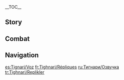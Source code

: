 {{CharacterTabs}}
{{LanguageTabs}}
__TOC__

==Story==
{{VO/Story
|character           = Tighnari

<!-- Hello -->
|vo_01_01_title      = Hello
|vo_01_01_file       = VO_{language}{character} Hello.ogg
|vo_01_01_tx         = Hi there. I'm Tighnari, Forest Watcher of the [[Avidya Forest]]. My duty is to preserve both the rainforest's ecosystem and the safety of its visitors. If this is your first time here, I suggest you first peruse the Avidya Forest Survival Guide, paying particular attention to the chapter "Distinguishing Between Edible and Poisonous Mushrooms."

<!-- Chats -->
|vo_02_01_title      = Chat: Leaf Bookmark
|vo_02_01_file       = VO_{language}{character} Chat - Leaf Bookmark.ogg
|vo_02_01_tx         = If you press a leaf between dry sheets of paper, you can make an attractive and handy bookmark.

|vo_02_02_title      = Chat: Mistakes
|vo_02_02_file       = VO_{language}{character} Chat - Mistakes.ogg
|vo_02_02_tx         = Don't be afraid to make mistakes. It's all part of the learning process.

|vo_02_03_title      = Chat: The Value of Knowledge
|vo_02_03_file       = VO_{language}{character} Chat - The Value of Knowledge.ogg
|vo_02_03_tx         = The value of knowledge cannot simply be quantified in monetary terms.

<!-- Weather -->
|vo_03_01_title      = When It Rains
|vo_03_01_file       = VO_{language}{character} When It Rains.ogg
|vo_03_01_tx         = I'm used to the rain, but you should probably use an umbrella.

|vo_03_02_title      = After the Rain
|vo_03_02_file       = VO_{language}{character} After the Rain.ogg
|vo_03_02_tx         = I applied a plant-based waterproofing oil to my tail. One swish and it's dry.

|vo_03_03_title      = When Thunder Strikes
|vo_03_03_file       = VO_{language}{character} When Thunder Strikes.ogg
|vo_03_03_tx         = Ah, the thunder's so loud! Ugh... My head hurts...

|vo_03_04_title      = When It Snows
|vo_03_04_file       = VO_{language}{character} When It Snows.ogg
|vo_03_04_tx         = I don't see weather like this very often! Oh, are you cold? If you want, you can tuck your hands into my tail.

|vo_03_05_title      = When the Wind Is Blowing
|vo_03_05_file       = VO_{language}{character} When the Wind Is Blowing.ogg
|vo_03_05_tx         = My ears... My ears... They're going to be blown inside out!

|vo_03_06_title      = In the Desert
|vo_03_06_file       = VO_{language}{character} In the Desert.ogg
|vo_03_06_tx         = Gah, it's so hot... Even a Mist Flower would melt in this heat... Ah, now that I think about it, it wouldn't... but you get what I mean, hehe... Ugh...

<!-- Greetings -->
|vo_04_01_title      = Good Morning
|vo_04_01_file       = VO_{language}{character} Good Morning.ogg
|vo_04_01_tx         = Listen! That's the sound of dew dripping upon the leaves.

|vo_04_02_title      = Good Afternoon
|vo_04_02_file       = VO_{language}{character} Good Afternoon.ogg
|vo_04_02_tx         = During lunch breaks, I like to sit in a tree and admire the sunlight streaming through the canopy. If I'm not careful, I'll fall asleep...

|vo_04_03_title      = Good Evening
|vo_04_03_file       = VO_{language}{character} Good Evening.ogg
|vo_04_03_tx         = Good evening. I'm preparing to go observe bioluminescent flora. Want to come?

|vo_04_04_title      = Good Night
|vo_04_04_file       = VO_{language}{character} Good Night.ogg
|vo_04_04_tx         = Get some sleep. I'll be on guard duty &mdash; it'll be a good time to write today's patrol log entry.

<!-- About -->
|vo_05_01_title      = About {name}: Profession
|vo_05_01_file       = VO_{language}{character} About {character} - Profession.ogg
|vo_05_01_tx         = I studied botany in the [[Amurta Darshan]]. My academic adviser wanted me to join the faculty after graduation, but to be quite honest, I prefer a somewhat freer research environment. From my observations, the way that the [[Akademiya]] handles certain matters leaves much to be desired. Fortunately, my adviser didn't push the issue &mdash; heh, not like that would've worked.

|vo_05_02_title      = About {name}: Kin
|vo_05_02_file       = VO_{language}{character} About {character} - Kin.ogg
|vo_05_02_tx         = Many people think that my kind are loners, and I don't blame them for thinking that. The few of us around are mostly scholars, and we're always chasing our research &mdash; so you'd be lucky to spy a single tuft of tail fur in a whole year. Like my father, for example. He's an entomologist, and lately, he's been studying the evolution of beetles in the desert... I have no intention of joining him. I'm ashamed to admit that I don't tolerate the sun very well. Prolonged exposure turns my brain and body into mush.
|vo_05_02_mention    = Tighnari's Father

<!-- About Us -->
|vo_06_01_title      = About Us: Getting Along
|vo_06_01_file       = VO_{language}{character} About Us - Getting Along.ogg
|vo_06_01_tx         = I believe that the best way to achieve mutual understanding with someone is to spend time with them. Other methods are less realistic. That's why there is no need to rush introductions. Time will settle everything.

|vo_06_02_title      = About Us: Friends
|vo_06_02_friendship = 6
|vo_06_02_file       = VO_{language}{character} About Us - Friends.ogg
|vo_06_02_tx         = "Are we officially friends?" What, so this sort of thing needs official documentation now? Okay then... Well, hand over your "friendship certificate." I assume it'll need my signature.

<!-- Miscellany I -->
|vo_07_01_title      = About the [[Vision]]
|vo_07_01_friendship = 4
|vo_07_01_file       = VO_{language}{character} About the Vision.ogg
|vo_07_01_tx         = I remember praying as a kid that if I were lucky enough to receive a Vision, it had to be a [[Dendro]] one. It wasn't because of research. I just wanted to make a vine ladder to reach high-hanging fruit.

|vo_07_02_title      = Something to Share: Aranara
|vo_07_02_file       = VO_{language}{character} Something to Share - Aranara.ogg
|vo_07_02_tx         = I've heard about the [[Aranara]] for some time now, but I haven't personally seen any. Sometimes, I hear rustling sounds from the forest's depths, but they disappear when I go closer. That's a good thing, though. At least they know how to protect themselves, unlike those stupid adventurers whose first thought when they run into an Avidya Leopard is "Ooh, maybe I'll form an inter-species friendship today."

|vo_07_03_title      = Something to Share: Karkata
|vo_07_03_friendship = 4
|vo_07_03_quest      = The Unanswerable Problems
|vo_07_03_file       = VO_{language}{character} Something to Share - Karkata.ogg
|vo_07_03_tx         = Don't worry about [[Karkata]]. I told the [[Matra]] I know that it's my research assistant. If anyone wants to do anything to it, they'll need to go through me. ...Since you seem to care a lot about Karkata, why don't you enroll in some courses at the [[Spantamad]] Darshan? That way, you can care for it even if I'm gone.

|vo_07_04_title      = Interesting Things
|vo_07_04_file       = VO_{language}{character} Interesting Things.ogg
|vo_07_04_tx         = Did you know that plants can camouflage themselves? Some mimic insects or birds to intimidate their natural predators, others produce bait to attract pollinators, and still others are obligate carnivores that utilize enticing fragrances or honey to lure in their prey... Hmm, I feel like I'm not just talking about plants anymore.

<!-- About teammates -->
|vo_08_01_title      = About [[Collei]]
|vo_08_01_friendship = 4
|vo_08_01_file       = VO_{language}{character} About Collei.ogg
|vo_08_01_tx         = When that child was first brought here, she was effectively illiterate. It wasn't a huge issue, though. She's a hard worker and a diligent student, so she's made good progress. Still, her goal is to learn advanced medical techniques, so she still has a long way to go. She sometimes puts too much pressure on herself... Help her out when you can, would you? Consider it a favor for me as her mentor. Thanks a lot.
|vo_08_01_mention    = Collei

|vo_08_02_title      = About [[Cyno]]: General Mahamatra
|vo_08_02_friendship = 4
|vo_08_02_file       = VO_{language}{character} About Cyno - General Mahamatra.ogg
|vo_08_02_tx         = You want to see Cyno...? Well, firstly, a word of caution: if he ever comes chasing you down for work-related reasons, prepare for the nightmare of a lifetime. Other than that, General Mahamatra is a high-ranking position, so it usually isn't easy to find him. But he does occasionally go to [[Gandharva Ville]] to see Collei. As much as he might want to stay unnoticed, he can't fool my ears, heh.
|vo_08_02_mention    = Cyno,Collei

|vo_08_03_title      = About [[Cyno]]: Good Question
|vo_08_03_friendship = 4
|vo_08_03_quest      = Akasha Pulses, the Kalpa Flame Rises
|vo_08_03_file       = VO_{language}{character} About Cyno - Good Question.ogg
|vo_08_03_tx         = After my adviser's rescue, I wrote him a letter to send my regards. To my surprise, he wrote back saying that someone had already given him my regards in person. He ended the letter with a query "Why is the General Mahamatra saying he wants to leverage the full might of Sumeru to restore the reputation of sages?" ...Good question. I'd like to know, too.
|vo_08_03_mention    = Cyno<!--, tighnari's adviser name -->

|vo_08_04_title      = About [[Alhaitham]]
|vo_08_04_friendship = 4
|vo_08_04_file       = VO_{language}{character} About Alhaitham.ogg
|vo_08_04_tx         = Be careful of Alhaitham. I'm not saying he's a bad guy, but he purely operates by rationality, so people often find his actions unacceptable. If you don't believe me, just ask his [[Kaveh|housemate]] &mdash; thanks to Alhaitham, he has more pent-up frustration than an angry Anemo Slime.
|vo_08_04_mention    = Alhaitham,Kaveh

|vo_08_05_title      = About [[Kaveh]]
|vo_08_05_friendship = 4
|vo_08_05_file       = VO_{language}{character} About Kaveh.ogg
|vo_08_05_tx         = Kaveh is a famous architect in [[Sumeru]]. The [[Palace of Alcazarzaray]] is his magnum opus. During the initial planning, he even asked me to recommend suitable ornamental flora. I don't know why or how, but he ended up heavily in debt after the palace was completed. Alhaitham is helping out by letting him stay at his place, but... I don't know whether that's a blessing or a curse...
|vo_08_05_mention    = Kaveh,Alhaitham

|vo_08_06_title      = About [[Dori]]
|vo_08_06_friendship = 4
|vo_08_06_file       = VO_{language}{character} About Dori.ogg
|vo_08_06_tx         = The renowned Lord Sangemah Bay is none other than Dori. I became acquainted with her through a previous research project. It had required very rare materials, and the only way I could get them was through her and her mysterious supply network. Uh... never you mind what I was buying and what I was researching, thank you very much!
|vo_08_06_mention    = Dori

|vo_08_07_title      = About [[Layla]]
|vo_08_07_friendship = 4
|vo_08_07_quest      = Akasha Pulses, the Kalpa Flame Rises
|vo_08_07_file       = VO_{language}{character} About Layla.ogg
|vo_08_07_tx         = I've heard of her, the famous "Sleepwalking Eccentric." The rumors about her sleepwalking are really quite absurd: feats of superhuman strength, sprinting through [[Aaru Village]] at night, scaling the [[Wall of Samiel]] with her bare hands... Some even say that she can write a 100,000-word thesis while asleep! What a load of nonsense.
|vo_08_07_mention    = Layla

|vo_08_08_title      = About [[Lisa]]
|vo_08_08_friendship = 4
|vo_08_08_file       = VO_{language}{character} About Lisa.ogg
|vo_08_08_tx         = Cyno has mentioned her before &mdash; an extraordinary genius with a veritable wealth of knowledge and talent. A pity that she returned to [[Mondstadt]] so long ago. Perhaps, in the course of her studies, she witnessed the horrifying side of knowledge...
|vo_08_08_mention    = Lisa,Cyno

|vo_08_09_title      = About [[Lesser Lord Kusanali]]
|vo_08_09_friendship = 4
|vo_08_09_file       = VO_{language}{character} About Lesser Lord Kusanali.ogg
|vo_08_09_tx         = As a student, I once heard this saying: "Plants and the Land of Dendro share the same history." It could just be one of those things that people say, but I've always felt that there's a deeper meaning to those words... If I meet Lesser Lord Kusanali one day, I wonder... if she would explain them to me?
|vo_08_09_mention    = Lesser Lord Kusanali

|vo_08_10_title      = About [[Dehya]]
|vo_08_10_friendship = 4
|vo_08_10_quest      = Akasha Pulses, the Kalpa Flame Rises
|vo_08_10_file       = VO_{language}{character} About Dehya.ogg
|vo_08_10_tx         = Everything happened so fast, and I didn't get the chance to properly thank her. To have a capable and reliable person like her on your side is extremely fortunate. I'm sure she must have many groups trying to persuade her to join their ranks. But she definitely doesn't strike me as the kind of person who would be interested in joining the Akademiya or the Forest Rangers, so I'll spare myself the inevitable rejection.
|vo_08_10_mention    = Dehya

|vo_08_11_title      = About [[Faruzan]]
|vo_08_11_friendship = 4
|vo_08_11_file       = VO_{language}{character} About Faruzan.ogg
|vo_08_11_tx         = Madam Faruzan possesses an extensive wealth of knowledge. I often invite her to inspect the mechanisms in the rainforest. The next time she's in Gandharva Ville... *sigh* I hope she doesn't sneak Collei more food. Nutrition is like medicine: moderation is key.
|vo_08_11_mention    = Faruzan,Collei

<!-- More About Tighnari -->
|vo_09_01_title      = More About {name}: I
|vo_09_01_file       = VO_{language}{character} More About {character} - 01.ogg
|vo_09_01_tx         = Are you acclimating to the rainforest? I suggest that you keep your eyes and ears open. Take care of yourself, and if anything happens, just flag down a [[Forest Ranger]].

|vo_09_02_title      = More About {name}: II
|vo_09_02_friendship = 3
|vo_09_02_file       = VO_{language}{character} More About {character} - 02.ogg
|vo_09_02_tx         = *sigh* Sometimes I really do envy those simpletons who go around touching and eating anything and everything. In their minds, it must feel like miracles happen every day.

|vo_09_03_title      = More About {name}: III
|vo_09_03_friendship = 4
|vo_09_03_file       = VO_{language}{character} More About {character} - 03.ogg
|vo_09_03_tx         = To better serve the Avidya Forest, I occasionally offer training courses to the Forest Rangers. If you want to split hairs, then yes, these courses would be considered as "dissemination of information" by the Akademiya. But what are they going to do &mdash; lock me up? I dare them. We'll see how many patients suffering from weird and wonderful ailments start flooding into the Bimarstan every day!

|vo_09_04_title      = More About {name}: IV
|vo_09_04_friendship = 5
|vo_09_04_file       = VO_{language}{character} More About {character} - 04.ogg
|vo_09_04_tx         = I'll let you in on a secret: I actually really like the atmosphere in the [[Grand Bazaar]]. Business is booming, everyone's so lively, and the theater is full of song and dance. Unfortunately, my ears don't tolerate loud sounds very well... You'll cover my ears for me? Hahaha, it'd be way too hard to walk like that! Thanks for the thought, though.

|vo_09_05_title      = More About {name}: V
|vo_09_05_friendship = 6
|vo_09_05_file       = VO_{language}{character} More About {character} - 05.ogg
|vo_09_05_tx         = I had many beautiful and fantastical dreams as a child, but they vanished from my memory one day after I grew up. Do you still have dreams? Tell me about them.

<!-- Miscellany II -->
|vo_10_01_title      = {name}'s Hobbies
|vo_10_01_file       = VO_{language}{character} Hobbies.ogg
|vo_10_01_tx         = Leaves and flowers often drop onto the ground of the Avidya Forest, sometimes perfectly intact. Leaving them on the ground would be such a pity... I can't help but pick them up and keep them as biological specimens. They can be used as educational materials for Forest Rangers or as decorative pieces. Very versatile.

|vo_10_02_title      = {name}'s Troubles
|vo_10_02_file       = VO_{language}{character} Troubles.ogg
|vo_10_02_friendship = 6
|vo_10_02_tx         = Troubles? Let me think... Pollution in the Avidya Forest, adventurers who constantly stir up trouble, and rescue dogs that always want to mess with my tail... But these problems all have solutions. If you're talking about bigger concerns, then I really don't have any. In this regard, the life of a Forest Watcher is pretty simple.

|vo_10_03_title      = Favorite Food
|vo_10_03_file       = VO_{language}{character} Favorite Food.ogg
|vo_10_03_tx         = This may sound strange, but although the blood of a carnivore runs through my veins, mushrooms are the one food that I can't give up. There are many species of edible mushrooms. Whether fresh or dried, they all give off a unique scent. Even when stewed with meat, it's the mushrooms' aroma that comes out on top.

|vo_10_04_title      = Least Favorite Food
|vo_10_04_file       = VO_{language}{character} Least Favorite Food.ogg
|vo_10_04_tx         = My olfactory system is overly sensitive, so I lack the good fortune to enjoy heavily spiced foods... Quite the shame in Sumeru.

<!-- Receiving a Gift -->
|vo_11_01_title      = Receiving a Gift: I
|vo_11_01_file       = VO_{language}{character} Receiving a Gift - 01.ogg
|vo_11_01_tx         = Excellent ingredients and impeccable seasoning. In short &mdash; it's delicious.

|vo_11_02_title      = Receiving a Gift: II
|vo_11_02_file       = VO_{language}{character} Receiving a Gift - 02.ogg
|vo_11_02_tx         = Nice flavor pairing. Could you give me a copy of the recipe? I want to put this on the menu for the Forest Rangers' next meal.

|vo_11_03_title      = Receiving a Gift: III
|vo_11_03_file       = VO_{language}{character} Receiving a Gift - 03.ogg
|vo_11_03_tx         = ...Do I need to teach you some new recipes?

<!-- Birthday -->
|vo_12_01_title      = Birthday
|vo_12_01_file       = VO_{language}{character} Birthday.ogg
|vo_12_01_tx         = Happy birthday! I picked out a potted plant in full bloom for you, along with a gardening guide. If anything happens to it, don't hesitate to find me at any time. This plant comes with a Forest Watcher lifetime guarantee.<br />I'll have you know a lot of flowers are in season on your birthday. It took me forever to choose one. I'll get you a different species next year!

<!-- Feelings About Ascension -->
|vo_13_01_title      = Feelings About Ascension: Intro
|vo_13_01_ascension  = 1
|vo_13_01_file       = VO_{language}{character} Feelings About Ascension - 01.ogg
|vo_13_01_tx         = Germinating seeds break through the soil and take root.

|vo_13_02_title      = Feelings About Ascension: Building Up
|vo_13_02_ascension  = 2
|vo_13_02_file       = VO_{language}{character} Feelings About Ascension - 02.ogg
|vo_13_02_tx         = Seedlings grow, reaching out with their branches and leaves.

|vo_13_03_title      = Feelings About Ascension: Climax
|vo_13_03_ascension  = 3
|vo_13_03_file       = VO_{language}{character} Feelings About Ascension - 03.ogg
|vo_13_03_tx         = Branches dotted with flower buds herald the advent of spring.

|vo_13_04_title      = Feelings About Ascension: Conclusion
|vo_13_04_ascension  = 4
|vo_13_04_file       = VO_{language}{character} Feelings About Ascension - 04.ogg
|vo_13_04_tx         = A rich harvest that will lead to even richer ones.
}}

==Combat==
{{Combat VO
|character           = Tighnari

<!-- Elemental Skill -->
|skill_1_tx          = One with the forest.
|skill_2_tx          = Enshroud!
|skill_3_tx          = Can't see?

<!-- Elemental Burst -->
|burst_1_tx          = I'll uproot you!
|burst_2_tx          = Let's nip that in the bud!
|burst_3_tx          = I hear everything!

<!-- Sprint Start -->
|sprint-s_1_tx       = Keep up.
|sprint-s_2_file     = Sprint Start 02,Sprint Start 03

<!-- Deploying Wind Glider -->
|glider_1_file       = Deploying Wind Glider 01,Deploying Wind Glider 02,Deploying Wind Glider 03

<!-- Opening Treasure Chest -->
|chest_1_file        = Opening Treasure Chest 01
|chest_1_tx          = Why is there a chest here?
|chest_2_tx          = Erm... I think we can forgo the lost-and-found report.
|chest_3_tx          = *sniff* Smells like something good is inside.

<!-- Low HP -->
|low-hp_1_file       = Low HP 01
|low-hp_1_tx         = Ugh, what a drag.
|low-hp_2_tx         = My tail's all messed up...
|low-hp_3_tx         = Time to pull some weeds.

<!-- Ally Low HP -->
|ally-low-hp_1_tx    = Go get yourself patched up.
|ally-low-hp_2_tx    = Safety first.

<!-- Fallen -->
|fallen_1_file       = Fallen 01
|fallen_1_tx         = Dust... to dust...
|fallen_2_tx         = I'm not finished... my research...
|fallen_3_tx         = Flowers haven't bloomed yet...

<!-- Light Hit Taken -->
|hit-l_1_tx          = Excuse me?
|hit-l_2_tx          = Who do you think you are?
|hit-l_3_file        = Light Hit Taken 03,Light Hit Taken 04,Light Hit Taken 05,Light Hit Taken 06

<!-- Heavy Hit Taken -->
|hit-h_1_tx          = One thing after another!
|hit-h_2_tx          = I'll bury you.
|hit-h_3_file        = Heavy Hit Taken 03,Heavy Hit Taken 04,Heavy Hit Taken 05,Heavy Hit Taken 06

<!-- Joining Party-->
|join_1_file         = Joining Party 01
|join_1_tx           = I'll lead the way.
|join_2_tx           = *sigh*... Who ate a poisonous mushroom this time?
|join_3_tx           = Let's go gather some samples!

<!-- Character Idles -->
|idle_1_file         = Standby 01
|idle_1_actual_tx    = 
|idle_2_actual_tx    = 

<!-- Light Attack -->
|atk-l_1_file        = Light Attack 01,Light Attack 02,Light Attack 03,Light Attack 04,Light Attack 05,Light Attack 06,Light Attack 07

<!-- Mid Attack -->
|atk-m_1_file        = Mid Attack 01,Mid Attack 02,Mid Attack 03

<!-- Heavy Attack -->
|atk-h_1_file        = Heavy Attack 01,Heavy Attack 02,Heavy Attack 03

<!-- Climbing -->
|climb_1_file        = Climbing 01,Climbing 02,Climbing 03,Climbing 04,Climbing 05

<!-- Climbing Breath -->
|climb-b_1_file      = Climbing Breath 01,Climbing Breath 02,Climbing Breath 03

<!-- Jumping -->
|jump_1_file         = Jumping 01,Jumping 02,Jumping 03,Jumping 04,Jumping 05
}}

==Navigation==
{{Character Navbox|type=playable|link type=vo}}

[[es:Tignari/Voz]]
[[fr:Tighnari/Répliques]]
[[ru:Тигнари/Озвучка]]
[[tr:Tighnari/Replikler]]